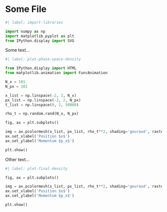 # Some File

```python
#| label: import-libraries

import numpy as np
import matplotlib.pyplot as plt
from IPython.display import SVG
```

Some text...

```python
#| label: plot-phase-space-density

from IPython.display import HTML
from matplotlib.animation import FuncAnimation

N_x = 101
N_px = 101

x_list = np.linspace(-2, 2, N_x)
px_list = np.linspace(-2, 2, N_px)
t_list = np.linspace(0, 2, 50000)

rho_t = np.random.rand(N_x, N_px)

fig, ax = plt.subplots()

img = ax.pcolormesh(x_list, px_list, rho_t**2, shading='gouraud', rasterized=True)
ax.set_xlabel('Position $x$')
ax.set_ylabel('Momentum $p_x$')

plt.show()
```

Other text...

```python
#| label: plot-final-density

fig, ax = plt.subplots()

img = ax.pcolormesh(x_list, px_list, rho_t**2, shading='gouraud', rasterized=True)
ax.set_xlabel('Position $x$')
ax.set_ylabel('Momentum $p_x$')

plt.show()
```

